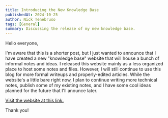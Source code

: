 ```yaml
---
title: Introducing the New Knowledge Base
publishedAt: 2024-10-25
author: Nick Tenebruso
tags: [General]
summary: Discussing the release of my new knowledge base.
---
```


Hello everyone,

I'm aware that this is a shorter post, but I just wanted to announce that I have created a new "knowledge base" website that will house a bunch of informal notes and ideas. I released this website mainly as a less organized place to host some notes and files. However, I will still continue to use this blog for more formal writeups and properly-edited articles. While the website's a little bare right now, I plan to continue writing more technical notes, publish some of my existing notes, and I have some cool ideas planned for the future that I'll anounce later.

[Visit the website at this link.](https://kb.ntenebruso.com/)

Thank you!
